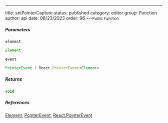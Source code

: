 ---
title: setPointerCapture
status: published
category: editor
group: Function
author: api
date: 06/23/2023
order: 96
---<Small>Public Function</Small>




##### Parameters


<ParametersTable>

<ParametersTableRow>
<ParametersTableName>

`element`

</ParametersTableName>
<ParametersTableDescription>

```ts
Element
```



</ParametersTableDescription>
</ParametersTableRow>
<ParametersTableRow>
<ParametersTableName>

`event`

</ParametersTableName>
<ParametersTableDescription>

```ts
PointerEvent | React.PointerEvent<Element>
```



</ParametersTableDescription>
</ParametersTableRow>
</ParametersTable>

##### Returns


```ts
void
```

##### References

[Element](/gen/Element-interface), [PointerEvent](/gen/PointerEvent-interface), [React.PointerEvent](/gen/@types/react-React-PointerEvent-interface)

